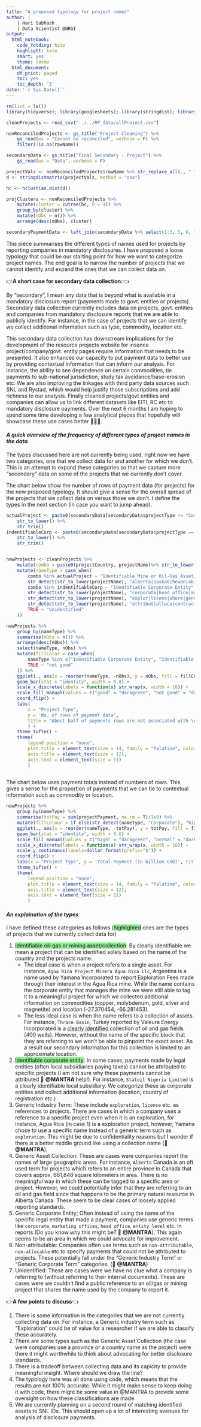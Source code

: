 ```yaml
---
title: "A proposed typology for project names"
author: |
    | Hari Subhash
    | Data Scientist @NRGI
output:
  html_notebook:
    code_folding: hide
    highlight: kate
    smart: yes
    theme: cosmo
  html_document:
    df_print: paged
    toc: yes
    toc_depth: '3'
date: '`r Sys.Date()`'
---
```


```r
rm(list = ls())
library(tidyverse); library(googlesheets); library(stringdist); library(ggthemes); library(scales)

cleanProjects <- read_csv("../../RP_data/allProject.csv")

nonReconciledProjects <- gs_title("Project Cleaning") %>% 
    gs_read(ws = "Cannot be reconciled", verbose = F) %>% 
    filter(!is.na(rawName))

secondaryData <- gs_title("Final Secondary - Project") %>% 
    gs_read(ws = "Data", verbose = F)

projectVals <- nonReconciledProjects$rawName %>% str_replace_all(., " ", "") %>% str_to_lower()
d <- stringdistmatrix(projectVals, method = "osa")

hc <- hclust(as.dist(d))

projClusters <- nonReconciledProjects %>% 
    mutate(cluster = cutree(hc, h = 4)) %>% 
    group_by(cluster) %>% 
    mutate(nObs = n()) %>% 
    arrange(desc(nObs), cluster)

secondaryPaymentData <- left_join(secondaryData %>% select(1:3, 5, 6, 7), cleanProjects, by = c("projectCountry", "projectName"))
```

This piece summarises the different types of names used for projects by reporting companies in mandatory disclosures. I have proposed a loose typology that could be our starting point for how we want to categorize project names. The end goal is to narrow the number of projects that we cannot identify and expand the ones that we can collect data on.

👉**A short case for secondary data collection:**👈 

By "secondary", I mean any data that is beyond what is available in a mandatory disclosure report (payments made to govt. entities or projects). Secondary data collection currently includes data on projects, govt. entities and companies from mandatory disclosure reports that we are able to publicly identify. For instance, in the case of projects that we can identify we collect additional information such as type, commodity, location etc.

This secondary data collection has downstream implications for the development of the resource projects website for insance project/company/govt. entity pages require information that needs to be presented. It also enhances our capacity to put payment data to better use by providing contextual information that can inform our analysis. For instance, the ability to see dependence on certain commodities, tie payments to sub-national jurisdiction, study tax avoidance/base-erosion etc. We are also improving the linkages with third party data sources such SNL and Rystad, which would help justify those subscriptions and add richness to our analysis. Finally cleaned projects/govt entities and companies can allow us to link different datasets like EITI, RC etc to mandatory disclosure payments. Over the next 6 months I am hoping to spend some time developing a few analytical pieces that hopefully will showcase these use cases better 🤞🤞🤞.

#### ***A quick overview of the frequency of different types of project names in the data***

The types discussed here are not currently being used, right now we have two categories, one that we collect data for and another for which we don't. This is an attempt to expand these categories so that we capture more "secondary" data on some of the projects that we currently don't cover.

The chart below show the number of rows of payment data (for projects) for the new proposed typology. It should give a sense for the overall spread of the projects that we collect data on versus those we don't. I define the types in the next section (in case you want to jump ahead).

```r
actualProject <- paste0(secondaryData[secondaryData$projectType != "Corporate", ]$projectCountry, secondaryData[secondaryData$projectType != "Corporate",] $projectName) %>% 
    str_to_lower() %>% 
    str_trim()
indentifiableCorp <- paste0(secondaryData[secondaryData$projectType == "Corporate", ]$projectCountry, secondaryData[secondaryData$projectType == "Corporate",] $projectName) %>% 
    str_to_lower() %>% 
    str_trim()


newProjects <- cleanProjects %>%
    mutate(combo = paste0(projectCountry, projectName)%>% str_to_lower() %>% str_trim()) %>% 
    mutate(nameType = case_when(
        combo %in% actualProject ~ "Identifiable Mine or Oil-Gas Asset/Collection",
        str_detect(str_to_lower(projectName), "alberta|saskatchewan|ab project|wyoming|dawson|daytona|new mexico") ~ "Generic Asset Collection",
        combo %in% indentifiableCorp ~ "Identifiable Corporate Entity",
        str_detect(str_to_lower(projectName), "corporate|head office|marketing|entity") ~ "Generic Corporate Entity",
        str_detect(str_to_lower(projectName), "explor|licens|shore|generati|closed|noncontractual") ~ "Generic Industry Term",
        str_detect(str_to_lower(projectName), "attribut|alloca|contract|other|no name|nonproject") ~ "Non Attributable",
        TRUE ~ "Unidentified"
    ))

newProjects %>% 
    group_by(nameType) %>% 
    summarise(nObs = n()) %>% 
    arrange(desc(nObs)) %>% 
    select(nameType, nObs) %>% 
    mutate(fillColor = case_when(
        nameType %in% c("Identifiable Corporate Entity", "Identifiable Mine or Oil-Gas Asset/Collection") ~ "good",
        TRUE ~ "not good"
    )) %>% 
    ggplot(., aes(x = reorder(nameType, -nObs), y = nObs, fill = fillColor)) +
    geom_bar(stat = "identity", width = 0.8) +
    scale_x_discrete(labels = function(x) str_wrap(x, width = 16)) +
    scale_fill_manual(values = c("good" = "darkgreen", "not good" = "darkgrey")) +
    coord_flip() +
    labs(
        x = "Project Type", 
        y = 'No. of rows of payment data', 
        title = "About half of payments rows are not associated with \na recognizable name (either corporate or actual project)"
        ) +
    theme_tufte() +
    theme(
        legend.position = "none",
        plot.title = element_text(size = 14, family = "Palatino", color = "darkred"),
        axis.title = element_text(size = 12),
        axis.text = element_text(size = 11)
        )
    
```


The chart below uses payment totals instead of numbers of rows. This gives a sense for the proportion of payments that we can tie to contextual information such as commodity or location.

```r
newProjects %>% 
    group_by(nameType) %>% 
    summarise(totPay = sum(projectPayment, na.rm = T)/1e9) %>% 
    mutate(fillColour = if_else(str_detect(nameType, "Corporate"), "high", "normal")) %>% 
    ggplot(., aes(x = reorder(nameType, -totPay), y = totPay, fill = fillColour)) +
    geom_bar(stat = "identity", width = 0.6) +
    scale_fill_manual(values = c("high" = "darkgreen", "normal" = "darkgrey")) +
    scale_x_discrete(labels = function(x) str_wrap(x, width = 16)) +
    scale_y_continuous(labels=dollar_format(prefix="$")) +
    coord_flip() +
    labs(x = "Project Type", y = 'Total Payment (in billion USD)', title = "The corporate category accounts for approx. 50% of the \nactual payments despite only accounting for about 15% \nof the payment rows") +
    theme_tufte() +
    theme(
        legend.position = "none",
        plot.title = element_text(size = 14, family = "Palatino", color = "darkblue"),
        axis.title = element_text(size = 12),
        axis.text = element_text(size = 11)
        )
```

#### ***An explaination of the types***

I have defined these categories as follows (<span style="background-color:lightgreen">highlighted</span> ones are the types of projects that we currently collect data for)

1. <span style="background-color:lightgreen">Identifiable oil-gas or mining asset/collection</span>: By clearly identifiable we mean a project that can be identified solely based on the name of the country and the projects name. 
    + The ideal case is when a project refers to a single asset. For instance, `Agua Rica Project Minera Agua Rica Llc`, Argentina is a name used by Yamana Incorporated to report Exploration Fees made through their interest in the Agua Rica mine. While the name contains the corporate entity that manages the mine we were still able to tag it to a meaningful project for which we collected additional information on commodities (copper, molybdenum, gold, silver and magnetite) and location (-27.370454, -66.281453). 
    + The less ideal case is when the name refers to a collection of assets. For instance, `Thrace Basin`, Turkey reported by Valeura Energy Incorporated is a [clearly identified](https://en.wikipedia.org/wiki/Thrace_Basin) collection of oil and gas fields (400 wells). However, without the name of the specific block that they are referring to we won't be able to pinpoint the exact asset. As a result our secondary information for this collection is limited to an approximate location.
2. <span style="background-color:lightgreen">Identifiable corporate entity</span>: In some cases, payments made by legal entities (often local subsidiaries paying taxes) cannot be attributed to specific projects (I am not sure why these payments cannot be attributed 👋 **@MANTRA** help!). For instance, `Statoil Nigeria Limited` is a clearly identifiable local subsidiary. We categorize these as corporate entities and collect additional information (location, country of registration etc.)
3. Generic Industry Term: These include `exploration`, `license` etc. as references to projects. There are cases in which a company uses a reference to a specific project even when it is an exploration, for instance, Agua Rica (in case 1) is a exploration project, however, Yamana chose to use a specific name instead of a generic term such as `exploration`. This might be due to confidentiality reasons but I wonder if there is a better middle ground like using a collection name (👋**@MANTRA**).
4. Generic Asset Collection: These are cases were companies report the names of large geographic areas. For instance, `Alberta` Canada is an oft used term for projects which refers to an entire province in Canada that covers approx. 661,848 square kilometers in area. There is no meaningful way in which these can be tagged to a specific area or project. However, we could potentially infer that they are referring to an oil and gas field since that happens to be the primary natural resource in Alberta Canada. These seem to be clear cases of loosely applied reporting standards.
5. Generic Corporate Entity; Often instead of using the name of the specific legal entity that made a payment, companies use generic terms like `corporate`, `marketing offices`, `head office`, `entity level` etc. in reports (Do you know why this might be? 👋 **@MANTRA**). This again seems to be an area in which we could advocate for improvement.
6. Non-attributable: Companies often use terms such as `non-attributable`, `non-allocable` etc to specify payments that could not be attributed to projects. These potentially fall under the "Generic Industry Term" or "Generic Corporate Term" categories. (👋 **@MANTRA**)
7. Unidentified: These are cases were we have no clue what a company is referring to (without referring to their internal documents). These are cases were we couldn't find a public reference to an oil/gas or mining project that shares the name used by the company to report it.


👉**A few points to discuss**👈

1. There is some information in the categories that we are not currently collecting data on. For instance, a Generic industry term such as "Exploration" could be of value for a researcher if we are able to classify these accurately.
2. There are some types such as the Generic Asset Collection (the case were companies use a province or a country name as the project) were there it might worthwhile to think about advocating for better disclosure standards.
3. There is a tradeoff between collecting data and its capicity to provide meaningful insight. Where should we draw the line?
4. The typology here was all done using code, which means that the results are not 100% accurate. While it might make sense to keep doing it with code, there might be some value in @MANTRA to provide some oversight on how these classifications are made.
5. We are currently planning on a second round of matching identified assets to SNL IDs. This should open up a lot of interesting avenues for analysis of disclosure payments.
